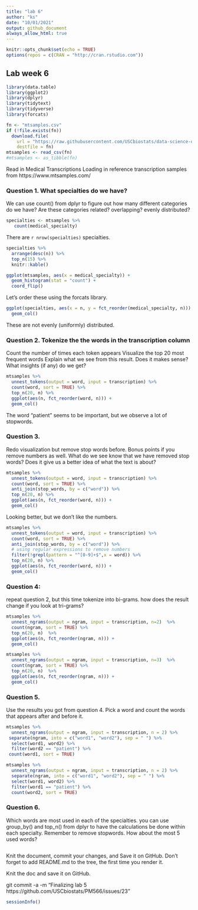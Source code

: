 ```yaml
---
title: "lab 6"
author: "ks"
date: "10/01/2021"
output: github_document
always_allow_html: true
---
```


```r
knitr::opts_chunk$set(echo = TRUE)
options(repos = c(CRAN = "http://cran.rstudio.com"))
```

## Lab week 6 

```r
library(data.table)
library(ggplot2)
library(dplyr)
library(tidytext)
library(tidyverse)
library(forcats)
```


```r
fn <- "mtsamples.csv"
if (!file.exists(fn))
  download.file(
    url = "https://raw.githubusercontent.com/USCbiostats/data-science-data/master/00_mtsamples/mtsamples.csv",
    destfile = fn)
mtsamples <- read_csv(fn)
#mtsamples <- as_tibble(fn)
```

Read in Medical Transcriptions
Loading in reference transcription samples from https://www.mtsamples.com/



### Question 1. What specialties do we have?

We can use count() from dplyr to figure out how many different categories do we have? Are these categories related? overlapping? evenly distributed?

```r
specialties <- mtsamples %>%
   count(medical_specialty)
```

There are `r nrow(specialties)` specialties.

```r
specialties %>%
  arrange(desc(n)) %>%
  top_n(15) %>%
  knitr::kable()
```

```r
ggplot(mtsamples, aes(x = medical_specialty)) +
  geom_histogram(stat = "count") +
  coord_flip()
```

Let's order these using the forcats library.

```r
ggplot(specialties, aes(x = n, y = fct_reorder(medical_specialty, n))) +
  geom_col()
```

These are not evenly (uniformly) distributed.

### Question 2. Tokenize the the words in the transcription column
Count the number of times each token appears
Visualize the top 20 most frequent words
Explain what we see from this result. Does it makes sense? What insights (if any) do we get?

```r
mtsamples %>%
  unnest_tokens(output = word, input = transcription) %>%
  count(word, sort = TRUE) %>%
  top_n(20, n) %>%
  ggplot(aes(n, fct_reorder(word, n))) +
  geom_col()
```

The word "patient" seems to be important, but we observe a lot of stopwords.


### Question 3. 

Redo visualization but remove stop words before.
Bonus points if you remove numbers as well.
What do we see know that we have removed stop words? Does it give us a better idea of what the text is about?

```r
mtsamples %>%
  unnest_tokens(output = word, input = transcription) %>%
  count(word, sort = TRUE) %>%
  anti_join(stop_words, by = c("word")) %>%
  top_n(20, n) %>%
  ggplot(aes(n, fct_reorder(word, n))) +
  geom_col()
```

Looking better, but we don't like the numbers.

```r
mtsamples %>%
  unnest_tokens(output = word, input = transcription) %>%
  count(word, sort = TRUE) %>%
  anti_join(stop_words, by = c("word")) %>%
  # using regular expressions to remove numbers
  filter(!grepl(pattern = "^[0-9]+$",x = word)) %>%
  top_n(20, n) %>%
  ggplot(aes(n, fct_reorder(word, n))) +
  geom_col()
```


### Question 4: 

repeat question 2, but this time tokenize into bi-grams. how does the result change if you look at tri-grams?

```r
mtsamples %>%
  unnest_ngrams(output = ngram, input = transcription, n=2)  %>%
  count(ngram, sort = TRUE) %>%
  top_n(20, n)  %>%
  ggplot(aes(n, fct_reorder(ngram, n))) +
  geom_col()
```

```r
mtsamples %>%
  unnest_ngrams(output = ngram, input = transcription, n=3)  %>%
  count(ngram, sort = TRUE) %>%
  top_n(20, n)  %>%
  ggplot(aes(n, fct_reorder(ngram, n))) +
  geom_col()
```

### Question 5.
Use the results you got from question 4. Pick a word and count the words that appears after and before it.

```r
mtsamples %>%
  unnest_ngrams(output = ngram, input = transcription, n = 2) %>%
 separate(ngram, into = c("word1", "word2"), sep = " ") %>%
  select(word1, word2) %>%
  filter(word2 == "patient") %>%
 count(word1, sort = TRUE)
```

```r
mtsamples %>%
  unnest_ngrams(output = ngram, input = transcription, n = 2) %>%
  separate(ngram, into = c("word1", "word2"), sep = " ") %>%
  select(word1, word2) %>%
  filter(word1 == "patient") %>%
  count(word2, sort = TRUE)
```

### Question 6.
Which words are most used in each of the specialties. you can use group_by() and top_n() from dplyr to have the calculations be done within each specialty. Remember to remove stopwords. How about the most 5 used words?

```r

```


Knit the document, commit your changes, and Save it on GitHub. Don’t forget to add README.md to the tree, the first time you render it.


Knit the doc and save it on GitHub.

git commit -a -m "Finalizing lab 5 https://github.com/USCbiostats/PM566/issues/23"


```r
sessionInfo()
```

